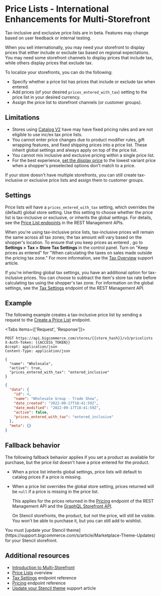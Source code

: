 # Price Lists - International Enhancements for Multi-Storefront

<Callout type="info">
  Tax-inclusive and exclusive price lists are in beta. Features may change based on user feedback or internal testing.
</Callout>

When you sell internationally, you may need your storefront to display prices that either include or exclude tax based on regional expectations. You may need some storefront channels to display prices that include tax, while others display prices that exclude tax.

To localize your storefronts, you can do the following:
- Specify whether a price list has prices that include or exclude tax when entered.
- Add prices (of your desired `prices_entered_with_tax`) setting to the price list in your desired currency.
- Assign the price list to storefront channels (or customer groups).


## Limitations

- Stores using [Catalog V2](/docs/store-operations/catalog/migration) have may have fixed pricing rules and are not eligible to use inc/ex tax price lists. 
- You cannot enter price changes due to product modifier rules, gift wrapping features, and fixed shipping prices into a price list. These inherit global settings and always apply on top of the price list.
- You cannot mix inclusive and exclusive pricing within a single price list.
- For the best experience, [set the display price](https://support.bigcommerce.com/s/article/Product-Display-Settings?language=en_US#settings) to the lowest variant price when a shopper's preselected options don't match to a price. 

If your store doesn't have multiple storefronts, you can still create tax-inclusive or exclusive price lists and assign them to customer groups.

## Settings

Price lists will have a `prices_entered_with_tax` setting, which overrides the (default) global store setting. Use this setting to choose whether the price list is tax-inclusive or exclusive, or inherits the global settings. For details, see the [Price List endpoints](/docs/rest-management/price-lists) in the REST Management APIs.

When you're using tax-inclusive price lists, tax-inclusive prices will remain the same across all tax zones; the tax amount will vary based on the shopper's location. 
To ensure that you keep prices as entered , go to **Settings > Tax > Store Tax Settings** in the control panel. Turn on "Keep prices as entered" for "When calculating the taxes on sales made outside the pricing tax zone." For more information, see the [Tax Overview](https://support.bigcommerce.com/s/article/Tax-Overview?language=en_US#tax-settings) support article. 

If you're inheriting global tax settings, you have an additional option for tax-inclusive prices. You can choose to subtract the item's store tax rate before calculating tax using the shopper's tax zone. For information on the global settings, see the [Tax Settings](/docs/rest-management/tax-settings) endpoint of the REST Management API. 

## Example

The following example creates a tax-inclusive price list by sending a request to the [Create a Price List](/docs/rest-management/price-lists#create-a-price-list) endpoint. 

<Tabs items={['Request', 'Response']}>
  <Tab>

  ```http filename="Example request: Create a tax-inclusive price list" showLineNumbers copy
  POST https://api.bigcommerce.com/stores/{{store_hash}}/v3/pricelists
  X-Auth-Token: {{ACCESS_TOKEN}}
  Accept: application/json
  Content-Type: application/json

  {
    "name": "Wholesale",
    "active": true,
    "prices_entered_with_tax": "entered_inclusive"
  }
  ```

  </Tab>
  <Tab>

  ```json filename="Example response: Create a tax-inclusive price list" showLineNumbers copy
  {
    "data": {
      "id": 4,
      "name": "Wholesale Group - Trade Show",
      "date_created": "2022-09-17T18:41:59Z",
      "date_modified": "2022-09-17T18:41:59Z",
      "active": false,
      "prices_entered_with_tax": "entered_inclusive"
    },
    "meta": {}
  }
  ```

  </Tab>
</Tabs>


## Fallback behavior

The following fallback behavior applies if you set a product as available for purchase, but the price list doesn't have a price entered for the product.

- When a price list inherits global settings, price lists will default to catalog prices if a price is missing. 
- When a price list overrides the global store setting, prices returned will be `null` if a price is missing in the price list. 

  This applies for the prices returned in the [Pricing](/docs/rest-management/pricing/products) endpoint of the REST Management API and the [GraphQL Storefront API](/docs/storefront/graphql). 
  
  On Stencil storefronts, the product, but not the price, will still be visible. You won't be able to purchase it, but you can still add to wishlist.

<Callout type="info">
  You must [update your Stencil theme](https://support.bigcommerce.com/s/article/Marketplace-Theme-Updates) for your Stencil storefront. 
</Callout>

## Additional resources

- [Introduction to Multi-Storefront](/docs/storefront/multi-storefront)
- [Price Lists](/docs/store-operations/pricing/price-lists) overview
- [Tax Settings](/docs/rest-management/tax-settings) endpoint reference
- [Pricing](/docs/rest-management/pricing/products) endpoint reference
- [Update your Stencil theme](https://support.bigcommerce.com/s/article/Marketplace-Theme-Updates) support article